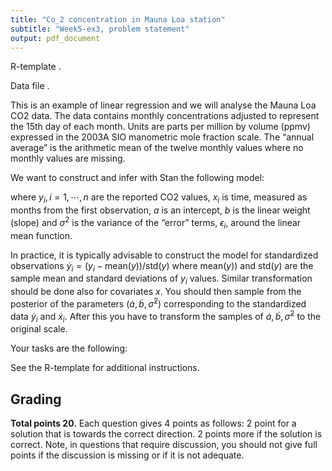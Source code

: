 ```yaml
---
title: "Co_2 concentration in Mauna Loa station"
subtitle: "Week5-ex3, problem statement"
output: pdf_document 
---
```




R-template \texttt{ex\_linear\_regression\_MaunaLoaCO2\_template.Rmd}.  

Data file \texttt{maunaloa\_data.txt}. 


This is an example of linear regression and we will analyse the Mauna Loa CO2 data\footnote{\url{http://cdiac.esd.ornl.gov/ftp/trends/co2/maunaloa.co2}}. 
The data contains monthly concentrations adjusted to represent the 15th day of each month. 
Units are parts per million by volume (ppmv) expressed in the 2003A SIO manometric mole fraction scale. 
The "annual average" is the arithmetic mean of the twelve monthly values where no monthly values are missing.

We want to construct and infer with Stan the following model:

\begin{align*}
  y_i &= \mu(x_i) + \epsilon_i \\
  \epsilon_i &\sim N(0, \sigma^2) \\
   \mu(x_i) &= a + bx_i \\
   p(a)&=p(b) \propto 1 \\
   \sigma^2 & \sim \text{Inv-Gamma}(0.001, 0.001)      
\end{align*}

where $y_i, i=1,\cdots,n$ are the reported CO2 values, $x_i$ is time, measured as months from the first observation, $a$ is an intercept, $b$ is the linear weight (slope) and $\sigma^2$ is the variance of the "error" terms, $\epsilon_i$, around the linear mean function.

In practice, it is typically advisable to construct the model for standardized observations $\dot{y}_i = (y_i-\text{mean}(y))/\text{std}(y)$ where $\text{mean}(y))$ and $\text{std}(y)$ are the sample mean and standard deviations of $y_i$ values. 
Similar transformation should be done also for covariates $x$.
You should then sample from the posterior of the parameters ($\dot{a},\dot{b},\dot{\sigma}^2$) corresponding to the standardized data $\dot{y}_i$ and $\dot{x}_i$.
After this you have to transform the samples of $\dot{a},\dot{b},\dot{\sigma}^2$ to the original scale.

Your tasks are the following:
\begin{enumerate}
\item Solve the equations to transform samples of $\dot{a},\dot{b},\dot{\sigma}^2$ to the original scale $a,b,\sigma^2$.
\item Sample from the posterior of the parameters of the above model using the Maunaloa CO2 data. (You can do this either with transformed or original data so if you didn't get step 1 right you can still proceed with this.) Check the convergence of model parameters and report the results of convergence tests. Visualize the marginal posterior distribution of the model parameters and report their posterior mean and $2.5\%$ and $97.5\%$ posterior quantiles.
\item Discuss how you would interpret the linear mean function $\mu(x)$ and how you would intepret the error terms $\epsilon_i$.
\item Plot a figure where you visualize 
	\begin{itemize}
	\item The posterior mean and $95\%$ central posterior interval of the mean function $\mu(x)$ as a function of months from January 1958 to December 2027.
	\item The posterior mean and $95\%$ central posterior interval of observations $y_i$ as a function of months from January 1958 to December 2027. In case of historical years, consider the distribution of potential replicate observations that have not been measured but could have been measured.
	\item plot also the measured observations to the same figure
	\end{itemize}
\item Visualize 
	\begin{itemize}
	\item the Posterior predictive distribution of the mean function, $\mu(x)$ in January 2025 and in January 1958 and the difference between these. 
	\item the Posterior predictive distribution of observations, $y_i$ in January 2025 and in January 1958 and the difference between these. 
	\item Discuss why the distributions of $\mu(x_i)$ and $y_i$ differ
	\end{itemize}
\end{enumerate}

See the R-template for additional instructions.


## Grading

**Total points 20.** Each question gives 4 points as follows: 2 point for a solution that is towards the correct direction. 2 points more if the solution is correct. Note, in questions that require discussion, you should not give full points if the discussion is missing or if it is not adequate.